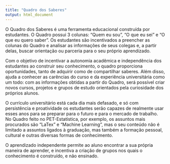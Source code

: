 ```yaml
---
title: "Quadro dos Saberes"
output: html_document
---
```


O Quadro dos Saberes é uma ferramenta educacional construída por estudantes. O 
Quadro possui 3 colunas: "Quem eu sou", "O que eu sei" e "O que eu quero saber".
Os estudantes são incentivados a preencher as colunas do Quadro e analisar as 
informações de seus colegas e, a partir delas, buscar orientação ou parceria para 
o seu próprio aprendizado.  

Com o objetivo de incentivar a autonomia acadêmica e independência dos estudantes
ao construir seu conhecimento, o quadro proporciona oportunidades, tanto de 
adquirir como de compartilhar saberes. Além disso, ajuda a conhecer as 
carências do curso e da experiência universitária como um todo: com as 
informações obtidas a partir do Quadro, será possível criar novos cursos, 
projetos e grupos de estudo orientados pela curiosidade dos próprios alunos.

O currículo universitário está cada dia mais defasado, e só com persistência e 
proatividade os estudantes serão capazes de realmente usar esses anos para se 
preparar para o futuro e para o mercado de trabalho. No Quadro feito no 
PET-Estatística, por exemplo, os assuntos mais procurados são "LaTex" e 
"Machine Learning", mas o seu conteúdo não é limitado a assuntos ligados à 
graduação, mas também a formação pessoal, cultural e outras diversas formas de 
conhecimento.

O aprendizado independente permite ao aluno encontrar a sua própria maneira de 
aprender, e incentiva a criação de grupos nos quais o conhecimento é construído,
e não ensinado.


